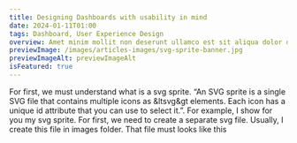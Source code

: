 ```yaml
---
title: Designing Dashboards with usability in mind
date: 2024-01-11T01:00
tags: Dashboard, User Experience Design
overview: Amet minim mollit non deserunt ullamco est sit aliqua dolor do amet sint. Velit officia consequat duis enim velit mollit. Exercitation veniam consequat sunt nostrud amet.
previewImage: /images/articles-images/svg-sprite-banner.jpg
previewImageAlt: previewImageAlt
isFeatured: true
---
```


For first, we must understand what is a svg sprite. “An SVG sprite is a single SVG file that
contains multiple icons as &ltsvg&gt elements. Each icon has a unique id attribute that you can
use to select it.”. For example, I show for you my svg sprite. For first, we need to create a
separate svg file. Usually, I create this file in images folder. That file must looks like this
